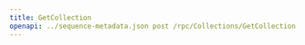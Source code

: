---
title: GetCollection
openapi: ../sequence-metadata.json post /rpc/Collections/GetCollection
---


